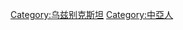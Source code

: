 {{Catnav|頁面分類|各種主題的頁面分類|按國家分類|各國人物}}
{{Catnav|頁面分類|人类社会|人物|各國人物}}
{{Catnav|頁面分類|人物|各國人物}}
{{Commons category|People of Uzbekistan}}

[[Category:乌兹别克斯坦|Category:乌兹别克斯坦]]
[[Category:中亞人|Category:中亞人]]